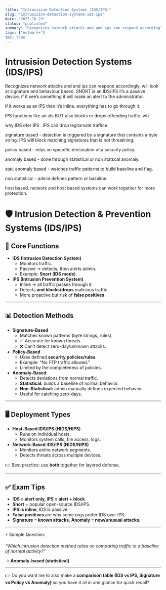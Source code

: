 ```yaml
---
title: "Intrusision Detection Systems (IDS/IPS)"
slug: "intrusision-detection-systems-ids-ips"
date: "2025-10-29"
status: "published"
summary: "Recognizes network attacks and and ips can respond accordingly. will look at signature and behaviour based. SNORT is an IDS/IPS it’s a passive device.  if it see’s something it wil"
tags: ["network+"]
toc: true
---
```


# Intrusision Detection Systems (IDS/IPS)

Recognizes network attacks and and ips can respond accordingly. will look at signature and behaviour based. SNORT is an IDS/IPS it’s a passive device.  if it see’s something it will make an alert to the administrator. 

if it works as an iPS then it’s inline. everything has to go through it. 

IPS functions like an ids BUT also blocks or drops offending traffic. wh

why IDS ofer IPS . IPS can drop legitamate traffice 

signature based - detection is triggered by a signature that contains a byte string. IPS will block matching signatures that is not threatining. 

policy based - relys on specefic declaration of.a security policy. 

anomaly based - done through statistical or non statscal anomaly. 

stat. anomaly based - watches traffic patterns to build baseline and flag. 

non statistical - admin defines pattern or baseline. 

host based. network and host based systems can work together for more protection. 

# 🛡️ Intrusion Detection & Prevention Systems (IDS/IPS)

## 🔑 Core Functions

- **IDS (Intrusion Detection System)**
    - Monitors traffic.
    - Passive → detects, then alerts admin.
    - Example: **Snort (IDS mode)**.
- **IPS (Intrusion Prevention System)**
    - Inline → all traffic passes through it.
    - Detects **and blocks/drops** malicious traffic.
    - More proactive but risk of **false positives**.

---

## 📊 Detection Methods

- **Signature-Based**
    - Matches known patterns (byte strings, rules).
    - ✅ Accurate for known threats.
    - ❌ Can’t detect zero-day/unknown attacks.
- **Policy-Based**
    - Uses defined **security policies/rules**.
    - Example: “No FTP traffic allowed.”
    - Limited by the completeness of policies.
- **Anomaly-Based**
    - Detects deviations from normal traffic.
    - **Statistical:** builds a baseline of normal behavior.
    - **Non-Statistical:** admin manually defines expected behavior.
    - Useful for catching zero-days.

---

## 🖥️ Deployment Types

- **Host-Based IDS/IPS (HIDS/HIPS)**
    - Runs on individual hosts.
    - Monitors system calls, file access, logs.
- **Network-Based IDS/IPS (NIDS/NIPS)**
    - Monitors entire network segments.
    - Detects threats across multiple devices.

👉 Best practice: use **both** together for layered defense.

---

## ✅ Exam Tips

- **IDS = alert only, IPS = alert + block**.
- **Snort** = popular open-source IDS/IPS.
- **IPS is inline**, IDS is passive.
- **False positives** are why some orgs prefer IDS over IPS.
- **Signature = known attacks**, **Anomaly = new/unusual attacks**.

---

⚡ Sample Question:

*“Which intrusion detection method relies on comparing traffic to a baseline of normal activity?”*

→ **Anomaly-based (statistical)**

---

👉 Do you want me to also make a **comparison table (IDS vs IPS, Signature vs Policy vs Anomaly)** so you have it all in one glance for quick recall?